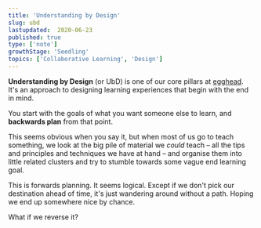 ```yaml
---
title: 'Understanding by Design'
slug: ubd
lastupdated:  2020-06-23
published: true
type: ['note']
growthStage: 'Seedling'
topics: ['Collaborative Learning', 'Design']
---
```


<IntroParagraph>

**Understanding by Design** (or UbD) is one of our core pillars at [egghead](https://egghead.io/). It's an approach to designing learning experiences that begin with the end in mind. 

</IntroParagraph>

You start with the goals of what you want someone else to learn, and **backwards plan** from that point.

This seems obvious when you say it, but when most of us go to teach something, we look at the big pile of material we *could* teach – all the tips and principles and techniques we have at hand – and organise them into little related clusters and try to stumble towards some vague end learning goal.

This is forwards planning. It seems logical. Except if we don't pick our destination ahead of time, it's just wandering around without a path. Hoping we end up somewhere nice by chance.

What if we reverse it?

